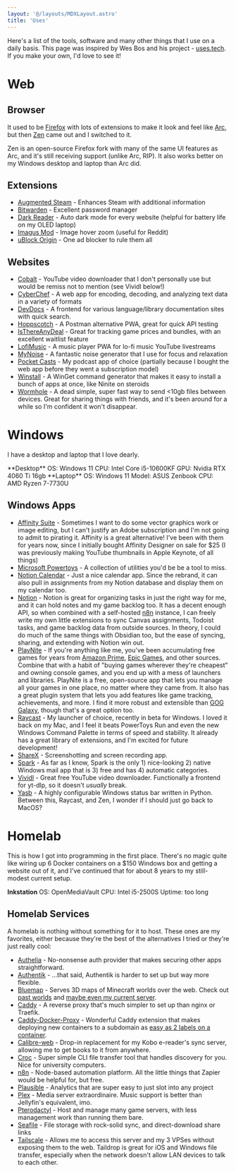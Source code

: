 ```yaml
---
layout: '@/layouts/MDXLayout.astro'
title: 'Uses'
---
```


Here's a list of the tools, software and many other things that I use on a daily basis. This page was inspired by Wes Bos and his project - [uses.tech](https://uses.tech). If you make your own, I'd love to see it!

# Web

## Browser

It used to be [Firefox](https://www.firefox.com/en-US/) with lots of extensions to make it look and feel like [Arc](https://arc.net/), but then [Zen](https://zen-browser.app/) came out and I switched to it. 

Zen is an open-source Firefox fork with many of the same UI features as Arc, and it's still receiving support (unlike Arc, RIP). It also works better on my Windows desktop and laptop than Arc did.

## Extensions

- [Augmented Steam](https://addons.mozilla.org/en-US/firefox/addon/augmented-steam/) - Enhances Steam with additional information
- [Bitwarden](https://addons.mozilla.org/en-US/firefox/addon/bitwarden-password-manager/) - Excellent password manager
- [Dark Reader](https://addons.mozilla.org/en-US/firefox/addon/darkreader/) - Auto dark mode for every website (helpful for battery life on my OLED laptop)
- [Imagus Mod](https://addons.mozilla.org/en-US/firefox/addon/imagus-mod/) - Image hover zoom (useful for Reddit)
- [uBlock Origin](https://addons.mozilla.org/en-US/firefox/addon/ublock-origin/) - One ad blocker to rule them all

## Websites

- [Cobalt](https://cobalt.tools/) - YouTube video downloader that I don't personally use but would be remiss not to mention (see Vividl below!)
- [CyberChef](https://gchq.github.io/CyberChef/) - A web app for encoding, decoding, and analyzing text data in a variety of formats
- [DevDocs](https://devdocs.io/) - A frontend for various language/library documentation sites with quick search.
- [Hoppscotch](https://hoppscotch.io/) - A Postman alternative PWA, great for quick API testing
- [IsThereAnyDeal](https://isthereanydeal.com/) - Great for tracking game prices and bundles, with an excellent waitlist feature
- [LofiMusic](https://github.com/maxence-charriere/lofimusic) - A music player PWA for lo-fi music YouTube livestreams
- [MyNoise](https://mynoise.net/) - A fantastic noise generator that I use for focus and relaxation
- [Pocket Casts](https://www.pocketcasts.com/) - My podcast app of choice (partially because I bought the web app before they went a subscription model)
- [Winstall](https://winstall.app/) - A WinGet command generator that makes it easy to install a bunch of apps at once, like Ninite on steroids
- [Wormhole](https://wormhole.app/) - A dead simple, super fast way to send \<10gb files between devices. Great for sharing things with friends, and it's been around for a while so I'm confident it won't disappear.

# Windows

I have a desktop and laptop that I love dearly.


<div class="grid gap-4 md:grid-cols-2">
  <Card>**Desktop** 
  OS: Windows 11 
  CPU: Intel Core i5-10600KF 
  GPU: Nvidia RTX 4060 Ti 16gb</Card>
  <Card>**Laptop** 
  OS: Windows 11 
  Model: ASUS Zenbook 
  CPU: AMD Ryzen 7-7730U</Card>
</div>

## Windows Apps

- [Affinity Suite](https://affinity.serif.com/en-us/) - Sometimes I want to do some vector graphics work or image editing, but I can't justify an Adobe subscription and I'm not going to admit to pirating it. Affinity is a great alternative! I've been with them for years now, since I initially bought Affinity Designer on sale for $25 (I was previously making YouTube thumbnails in Apple Keynote, of all things)
- [Microsoft Powertoys](https://github.com/microsoft/PowerToys) - A collection of utilities you'd be be a tool to miss.
- [Notion Calendar](https://calendar.notion.so) - Just a nice calendar app. Since the rebrand, it can also pull in assignments from my Notion database and display them on my calendar too.
- [Notion](https://www.notion.so/) - Notion is great for organizing tasks in just the right way for me, and it can hold notes and my game backlog too. It has a decent enough API, so when combined with a self-hosted [n8n](https://n8n.io/) instance, I can freely write my own little extensions to sync Canvas assignments, Todoist tasks, and game backlog data from outside sources. In theory, I could do much of the same things with Obsidian too, but the ease of syncing, sharing, and extending with Notion win out.
- [PlayNite](https://playnite.link/) - If you're anything like me, you've been accumulating free games for years from [Amazon Prime](https://gaming.amazon.com/), [Epic Games](https://www.epicgames.com/store/en-US/free-games), and other sources. Combine that with a habit of "buying games wherever they're cheapest" and owning console games, and you end up with a mess of launchers and libraries. PlayNite is a free, open-source app that lets you manage all your games in one place, no matter where they came from. It also has a great plugin system that lets you add features like game tracking, achievements, and more. I find it more robust and extensible than [GOG Galaxy](https://www.gog.com/galaxy), though that's a great option too.
- [Raycast](https://raycast.com/) - My launcher of choice, recently in beta for Windows. I loved it back on my Mac, and I feel it beats PowerToys Run and even the new Windows Command Palette in terms of speed and stability. It already has a great library of extensions, and I'm excited for future development!
- [ShareX](https://getsharex.com/) - Screenshotting and screen recording app.
- [Spark](https://sparkmailapp.com/) - As far as I know, Spark is the only 1) nice-looking 2) native Windows mail app that is 3) free and has 4) automatic categories.
- [Vividl](https://sourceforge.net/projects/vividl/) - Great free YouTube video downloader. Functionally a frontend for yt-dlp, so it doesn't  *usually* break.
- [Yasb](https://github.com/amnweb/yasb) - A highly configurable Windows status bar written in Python. Between this, Raycast, and Zen, I wonder if I should just go back to MacOS?

# Homelab

This is how I got into programming in the first place. There's no magic quite like wiring up 6 Docker containers on a $150 Windows box and getting a website out of it, and I've continued that for about 8 years to my still-modest current setup.

<Card>**Inkstation** 
OS: OpenMediaVault 
CPU: Intel i5-2500S 
Uptime: too long</Card>

## Homelab Services
A homelab is nothing without something for it to host. These ones are my favorites, either because they're the best of the alternatives I tried or they're just really cool: 

- [Authelia](https://www.authelia.com/) - No-nonsense auth provider that makes securing other apps straightforward.
- [Authentik](https://goauthentik.io/) - ...that said, Authentik is harder to set up but way more flexible.
- [Bluemap](https://bluemap.bluecolored.de/) - Serves 3D maps of Minecraft worlds over the web. Check out [past worlds](https://mcarchive.tsuni.dev) and [maybe even my current server](https://mc.tsuni.dev).  
- [Caddy](https://caddyserver.com/) - A reverse proxy that's much simpler to set up than nginx or Traefik.
- [Caddy-Docker-Proxy](https://github.com/lucaslorentz/caddy-docker-proxy) - Wonderful Caddy extension that makes deploying new containers to a subdomain as [easy as 2 labels on a container](https://gist.github.com/the-snesler/11dcda9bbbccb56416f773ddda376b99).
- [Calibre-web](https://github.com/janeczku/calibre-web) - Drop-in replacement for my Kobo e-reader's sync server, allowing me to get books to it from anywhere.
- [Croc](https://schollz.com/tinker/croc/) - Super simple CLI file transfer tool that handles discovery for you. Nice for university computers.
- [n8n](https://n8n.io/) - Node-based automation platform. All the little things that Zapier would be helpful for, but free.
- [Plausible](https://plausible.io/) - Analytics that are super easy to just slot into any project
- [Plex](https://www.plex.tv/) - Media server extraordinaire. Music support is better than Jellyfin's equivalent, imo.
- [Pterodactyl](https://pterodactyl.io/) - Host and manage many game servers, with less management work than running them bare.
- [Seafile](https://www.seafile.com/en/home/) - File storage with rock-solid sync, and direct-download share links
- [Tailscale](https://tailscale.com/) - Allows me to access this server and my 3 VPSes without exposing them to the web. Taildrop is great for iOS and Windows file transfer, especially when the network doesn't allow LAN devices to talk to each other.
